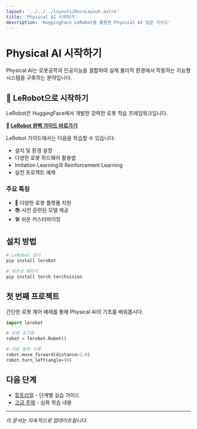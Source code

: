 ```yaml
---
layout: '../../../layouts/DocsLayout.astro'
title: 'Physical AI 시작하기'
description: 'HuggingFace LeRobot을 활용한 Physical AI 입문 가이드'
---
```


# Physical AI 시작하기

Physical AI는 로봇공학과 인공지능을 결합하여 실제 물리적 환경에서 작동하는 지능형 시스템을 구축하는 분야입니다.

## 🚀 LeRobot으로 시작하기

LeRobot은 HuggingFace에서 개발한 강력한 로봇 학습 프레임워크입니다. 

**📖 [LeRobot 완벽 가이드 바로가기](/community/docs/physical-ai/lerobot)**

LeRobot 가이드에서는 다음을 학습할 수 있습니다:
- 설치 및 환경 설정
- 다양한 로봇 하드웨어 활용법
- Imitation Learning과 Reinforcement Learning
- 실전 프로젝트 예제

### 주요 특징
- 🤖 다양한 로봇 플랫폼 지원
- 📚 사전 훈련된 모델 제공
- 🛠️ 쉬운 커스터마이징

## 설치 방법

```bash
# LeRobot 설치
pip install lerobot

# 의존성 패키지
pip install torch torchvision
```

## 첫 번째 프로젝트

간단한 로봇 제어 예제를 통해 Physical AI의 기초를 배워봅시다.

```python
import lerobot

# 로봇 초기화
robot = lerobot.Robot()

# 기본 동작 수행
robot.move_forward(distance=1.0)
robot.turn_left(angle=90)
```

## 다음 단계

- [튜토리얼](/community/docs/physical-ai/tutorial) - 단계별 실습 가이드
- [고급 주제](/community/docs/physical-ai/advanced) - 심화 학습 내용

---

*이 문서는 지속적으로 업데이트됩니다.*